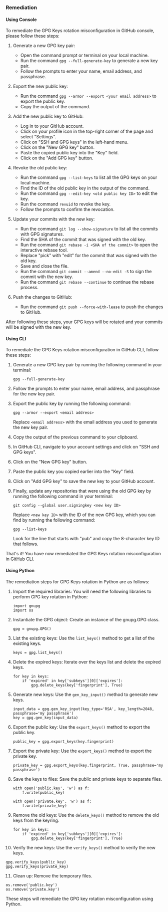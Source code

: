 ### Remediation

#### Using Console

To remediate the GPG Keys rotation misconfiguration in GitHub console, please follow these steps:

1. Generate a new GPG key pair: 
   - Open the command prompt or terminal on your local machine.
   - Run the command `gpg --full-generate-key` to generate a new key pair.
   - Follow the prompts to enter your name, email address, and passphrase.

2. Export the new public key: 
   - Run the command `gpg --armor --export <your email address>` to export the public key.
   - Copy the output of the command.

3. Add the new public key to GitHub: 
   - Log in to your GitHub account.
   - Click on your profile icon in the top-right corner of the page and select "Settings".
   - Click on "SSH and GPG keys" in the left-hand menu.
   - Click on the "New GPG key" button.
   - Paste the copied public key into the "Key" field.
   - Click on the "Add GPG key" button.

4. Revoke the old public key: 
   - Run the command `gpg --list-keys` to list all the GPG keys on your local machine.
   - Find the ID of the old public key in the output of the command.
   - Run the command `gpg --edit-key <old public key ID>` to edit the key.
   - Run the command `revuid` to revoke the key.
   - Follow the prompts to confirm the revocation.

5. Update your commits with the new key: 
   - Run the command `git log --show-signature` to list all the commits with GPG signatures.
   - Find the SHA of the commit that was signed with the old key.
   - Run the command `git rebase -i <SHA of the commit>` to open the interactive rebase tool.
   - Replace "pick" with "edit" for the commit that was signed with the old key.
   - Save and close the file.
   - Run the command `git commit --amend --no-edit -S` to sign the commit with the new key.
   - Run the command `git rebase --continue` to continue the rebase process.

6. Push the changes to GitHub: 
   - Run the command `git push --force-with-lease` to push the changes to GitHub.

After following these steps, your GPG keys will be rotated and your commits will be signed with the new key.

#### Using CLI

To remediate the GPG Keys rotation misconfiguration in GitHub CLI, follow these steps:

1. Generate a new GPG key pair by running the following command in your terminal: 

   ```
   gpg --full-generate-key
   ```

2. Follow the prompts to enter your name, email address, and passphrase for the new key pair.

3. Export the public key by running the following command:

   ```
   gpg --armor --export <email address>
   ```

   Replace `<email address>` with the email address you used to generate the new key pair.

4. Copy the output of the previous command to your clipboard.

5. In GitHub CLI, navigate to your account settings and click on "SSH and GPG keys".

6. Click on the "New GPG key" button.

7. Paste the public key you copied earlier into the "Key" field.

8. Click on "Add GPG key" to save the new key to your GitHub account.

9. Finally, update any repositories that were using the old GPG key by running the following command in your terminal:

   ```
   git config --global user.signingkey <new key ID>
   ```

   Replace `<new key ID>` with the ID of the new GPG key, which you can find by running the following command:

   ```
   gpg --list-keys
   ```

   Look for the line that starts with "pub" and copy the 8-character key ID that follows.

That's it! You have now remediated the GPG Keys rotation misconfiguration in GitHub CLI.

#### Using Python

The remediation steps for GPG Keys rotation in Python are as follows:

1. Import the required libraries: You will need the following libraries to perform GPG key rotation in Python:

   ```
   import gnupg
   import os
   ```

2. Instantiate the GPG object: Create an instance of the gnupg.GPG class.

   ```
   gpg = gnupg.GPG()
   ```

3. List the existing keys: Use the `list_keys()` method to get a list of the existing keys.

   ```
   keys = gpg.list_keys()
   ```

4. Delete the expired keys: Iterate over the keys list and delete the expired keys.

   ```
   for key in keys:
       if 'expired' in key['subkeys'][0]['expires']:
           gpg.delete_keys(key['fingerprint'], True)
   ```

5. Generate new keys: Use the `gen_key_input()` method to generate new keys.

   ```
   input_data = gpg.gen_key_input(key_type='RSA', key_length=2048, passphrase='my passphrase')
   key = gpg.gen_key(input_data)
   ```

6. Export the public key: Use the `export_keys()` method to export the public key.

   ```
   public_key = gpg.export_keys(key.fingerprint)
   ```

7. Export the private key: Use the `export_keys()` method to export the private key.

   ```
   private_key = gpg.export_keys(key.fingerprint, True, passphrase='my passphrase')
   ```

8. Save the keys to files: Save the public and private keys to separate files.

   ```
   with open('public.key', 'w') as f:
       f.write(public_key)

   with open('private.key', 'w') as f:
       f.write(private_key)
   ```

9. Remove the old keys: Use the `delete_keys()` method to remove the old keys from the keyring.

   ```
   for key in keys:
       if 'expired' in key['subkeys'][0]['expires']:
           gpg.delete_keys(key['fingerprint'], True)
   ```

10. Verify the new keys: Use the `verify_keys()` method to verify the new keys.

   ```
   gpg.verify_keys(public_key)
   gpg.verify_keys(private_key)
   ```

11. Clean up: Remove the temporary files.

   ```
   os.remove('public.key')
   os.remove('private.key')
   ```

These steps will remediate the GPG key rotation misconfiguration using Python.


